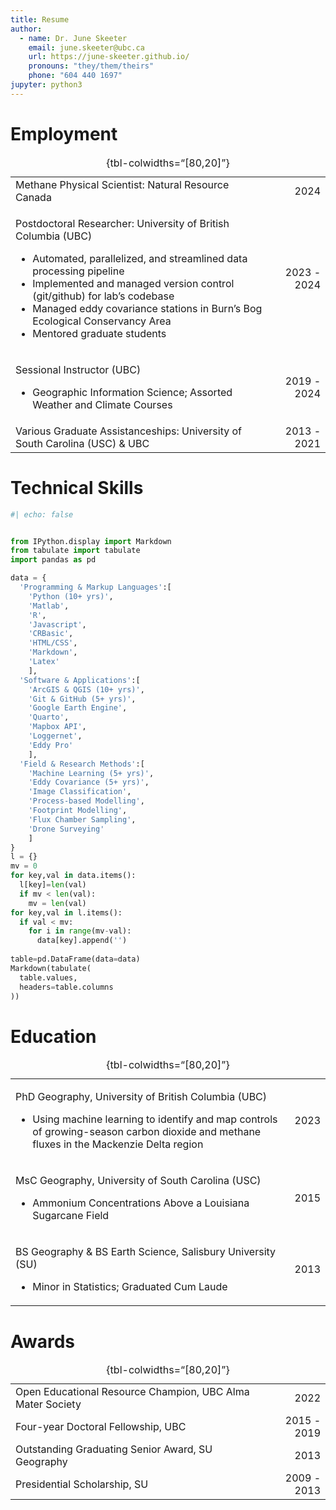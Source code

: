 ```yaml
--- 
title: Resume
author:
  - name: Dr. June Skeeter
    email: june.skeeter@ubc.ca
    url: https://june-skeeter.github.io/
    pronouns: "they/them/theirs"
    phone: "604 440 1697"
jupyter: python3
---
```



# Employment

+-------------------------------------------------------------------------------:+---------------:+
|                                                                                |                |
+================================================================================+===============:+
| Methane Physical Scientist: Natural Resource Canada                            | 2024           |
+--------------------------------------------------------------------------------+----------------+
| Postdoctoral Researcher: University of British Columbia (UBC)                  | 2023 - 2024    |
|                                                                                |                |
| - Automated, parallelized, and streamlined data processing pipeline            |                |
| - Implemented and managed version control (git/github) for lab's codebase      |                |
| - Managed eddy covariance stations in Burn's Bog Ecological Conservancy Area   |                |
| - Mentored graduate students                                                   |                |
+--------------------------------------------------------------------------------+----------------+
| Sessional Instructor (UBC)                                                     | 2019 - 2024    |
|                                                                                |                |
| - Geographic Information Science; Assorted Weather and Climate Courses         |                |
+--------------------------------------------------------------------------------+----------------+
| Various Graduate Assistanceships: University of South Carolina (USC) & UBC     | 2013 - 2021    |
+--------------------------------------------------------------------------------+----------------+

: {tbl-colwidths="[80,20]"}


# Technical Skills 

```python
#| echo: false


from IPython.display import Markdown
from tabulate import tabulate
import pandas as pd

data = {
  'Programming & Markup Languages':[
    'Python (10+ yrs)',
    'Matlab',
    'R',
    'Javascript',
    'CRBasic',
    'HTML/CSS',
    'Markdown',
    'Latex'
    ],
  'Software & Applications':[
    'ArcGIS & QGIS (10+ yrs)',
    'Git & GitHub (5+ yrs)',
    'Google Earth Engine',
    'Quarto',
    'Mapbox API',
    'Loggernet',
    'Eddy Pro'
    ],
  'Field & Research Methods':[
    'Machine Learning (5+ yrs)',
    'Eddy Covariance (5+ yrs)',
    'Image Classification',
    'Process-based Modelling',
    'Footprint Modelling',
    'Flux Chamber Sampling',
    'Drone Surveying'
    ]
}
l = {}
mv = 0
for key,val in data.items():
  l[key]=len(val)
  if mv < len(val):
    mv = len(val)
for key,val in l.items():
  if val < mv:
    for i in range(mv-val):
      data[key].append('')
  
table=pd.DataFrame(data=data)
Markdown(tabulate(
  table.values, 
  headers=table.columns
))
```


# Education

+----------------------------------------------------------------------------------------------------------------------------------------:+-------:+
|                                                                                                                                         |        |
+=========================================================================================================================================+=======:+
|PhD Geography, University of British Columbia (UBC)                                                                                      | 2023   |
|                                                                                                                                         |        |
| - Using machine learning to identify and map controls of growing-season carbon dioxide and methane fluxes in the Mackenzie Delta region |        |
+-----------------------------------------------------------------------------------------------------------------------------------------+--------+
| MsC Geography, University of South Carolina (USC)                                                                                       | 2015   |
|                                                                                                                                         |        |
| - Ammonium Concentrations Above a Louisiana Sugarcane Field                                                                             |        |
+-----------------------------------------------------------------------------------------------------------------------------------------+--------+
| BS Geography & BS Earth Science, Salisbury University (SU)                                                                              | 2013   |
|                                                                                                                                         |        |
| - Minor in Statistics; Graduated Cum Laude                                                                                              |        |
+-----------------------------------------------------------------------------------------------------------------------------------------+--------+

: {tbl-colwidths="[80,20]"}


# Awards

+------------------------------------------------------------------:+------------:+
|                                                                   |             |
+===================================================================+============:+
| Open Educational Resource Champion, UBC Alma Mater Society        | 2022        |
+-------------------------------------------------------------------+-------------+
| Four-year Doctoral Fellowship, UBC                                | 2015 - 2019 |
+-------------------------------------------------------------------+-------------+
| Outstanding Graduating Senior Award, SU Geography                 | 2013        |
+-------------------------------------------------------------------+-------------+
| Presidential Scholarship, SU                                      | 2009 - 2013 |
+-------------------------------------------------------------------+-------------+

: {tbl-colwidths="[80,20]"}
